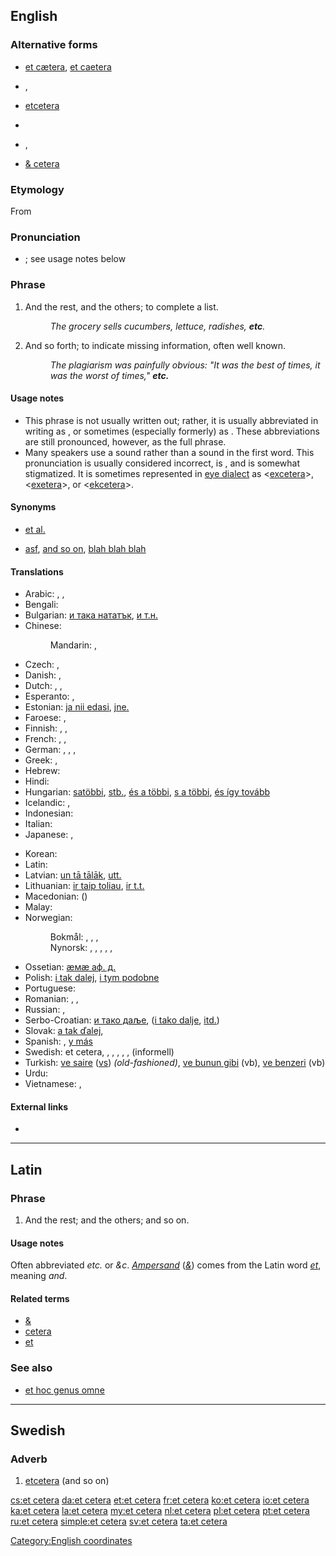==English==

===Alternative forms===
{{top2}}
* [[et cætera]], [[et caetera]] {{qualifier|{{l|en|erroneous}}}}
* {{l|en|etc}}, {{l|en|etc.}}
* [[etcetera]]
{{mid2}}
* {{l|en|et ceteræ}}
* {{l|en|&c}}, {{l|en|&c.}}
* [[& cetera]]
{{bottom}}

===Etymology===
From {{etyl|la}} {{term|et cetera|et cētera|lang=la|and the rest" or "and so forth}}

===Pronunciation===
* {{IPA|/ˌɛt ˈsɛt(ə)ɹə/|/ˌɛkˈsɛt(ə)ɹə/|/ˌɛkˈsɛdɹə/|lang=en}}; see usage notes below
*: {{audio|en-us-etc.ogg|Audio (US)}}

===Phrase===
{{head|en|phrase|head=[[et]] [[cetera]]}}

# And the rest, and the others; to complete a list.
#: ''The grocery sells cucumbers, lettuce, radishes, '''etc'''.''
# And so forth; to indicate missing information, often well known.
#: ''The plagiarism was painfully obvious: "It was the best of times, it was the worst of times," '''etc.'''''

====Usage notes====
* This phrase is not usually written out; rather, it is usually abbreviated in writing as {{term|etc.|lang=en}}, or sometimes (especially formerly) as {{term|&c.|lang=en}}. These abbreviations are still pronounced, however, as the full phrase.
* Many speakers use a {{IPAchar|/k/|lang=en}} sound rather than a {{IPAchar|/t/|lang=en}} sound in the first word. This pronunciation is usually considered incorrect, is {{proscribed|sub=labelcat}}, and is somewhat stigmatized. It is sometimes represented in [[eye dialect]] as &lt;[[excetera#English|excetera]]&gt;, &lt;[[exetera#English|exetera]]&gt;, or &lt;[[ekcetera#English|ekcetera]]&gt;.

====Synonyms====
* {{sense|to complete a list}} [[et al.]]
* {{sense|and so forth}} [[asf]], [[and so on]], [[blah blah blah]] {{a|colloquial}}

====Translations====
{{trans-top|and so on}}
* Arabic: {{t-|ar|إلخ|tr=ilaḵḵ|sc=Arab}}, {{t-|ar|إلى آخره|tr=ílā āḵirihi|sc=Arab}}, {{t-|ar|وهلم جرا|tr=wa-halumma jarran|alt=وهَلُمَّ جَرًّا|sc=Arab}}
* Bengali: {{t-|bn|ইত্যাদি|tr=ittêdi|sc=Beng}}
* Bulgarian: [[и така нататък]], [[и т.н.]]
* Chinese:
*: Mandarin: {{t-|cmn|等|tr=děng|sc=Hani}}, {{t-|cmn|等等|tr=děngděng|sc=Hani}}
* Czech: {{t-|cs|a tak dále}}, {{t+|cs|atd.}}
* Danish: {{t-|da|og så videre}}, {{t+|da|osv.}}
* Dutch: {{t+|nl|enzovoort}}, {{t+|nl|enz.}}, {{t+|nl|enzovoorts}}
* Esperanto: {{t-|eo|kaj tiel plu}}, {{t+|eo|k.t.p.}}
* Estonian: [[ja nii edasi]], [[jne.]]
* Faroese: {{t-|fo|og so framvegis}}, {{t-|fo|osfr.}}
* Finnish: {{t-|fi|ja niin edelleen}}, {{t+|fi|jne.}}, {{t-|fi|ynnä muuta}}
* French: {{t+|fr|et cétéra}}, {{t+|fr|etc.}}, {{t+|fr|et cætera}}
* German: {{t+|de|und so weiter}}, {{t+|de|usw.}}, {{t+|de|etc.}}, {{t-|de|et cetera}}
* Greek: {{t-|el|και ούτω καθεξής|tr=kai oúto kathexís}}, {{t+|el|κοκ|tr=kok}}
* Hebrew: {{t-|he|וכדומה|sc=Hebr}}
* Hindi: {{t-|hi|वग़ैरह|tr=vaġairah|sc=Deva}}
* Hungarian: [[satöbbi]], [[stb.]], [[és a többi]], [[s a többi]], [[és így tovább]]
* Icelandic: {{t+|is|og svo framvegis}}, {{t-|is|o. s. frv.}}
* Indonesian: {{t-|id|dan lain lain}}
* Italian: {{t+|it|eccetera}}
* Japanese: {{t-|ja|など|tr=nado|sc=Jpan}}, {{t+|ja|等|tr=とう, tō|sc=Jpan}}
{{trans-mid}}
* Korean: {{t+|ko|기타|tr=gita|sc=Kore}}
* Latin: {{t+|la|et cetera}}
* Latvian: [[un tā tālāk]], [[utt.]]
* Lithuanian: [[ir taip toliau]], [[ir t.t.]]
* Macedonian: {{t-|mk|и така натаму|tr=i táka nátamu}} ({{t-|mk|итн.|tr=itn.}})
* Malay: {{t-|ms|dan lain-lain}}
* Norwegian:
*: Bokmål: {{t-|no|og så videre}}, {{t+|no|osv.}}, {{t-|no|et cetera}}, {{t+|no|etc.}}
*: Nynorsk: {{t-|nn|og så bortetter}}, {{t-|nn|osb.}}, {{t-|nn|og så vidare}}, {{t-|nn|osv.}}, {{t-|nn|et cetera}}, {{t-|nn|etc.}}
* Ossetian: [[æмæ аф. д.]]
* Polish: {{t+|pl|itd.}} [[i tak dalej]], {{t+|pl|itp.}} [[i tym podobne]]
* Portuguese: {{t+|pt|et cetera}}
* Romanian: {{t-|ro|și așa mai departe}}, {{t-|ro|etc.}}, {{t+|ro|etcetera}}
* Russian: {{t-|ru|и так далее|tr=i tak dáleje}}, {{t+|ru|и т. д.|tr=itɛdɛ́}}
* Serbo-Croatian: [[и тако даље]], {{t-|sh|итд.|sc=Cyrl}} ([[i tako dalje]], [[itd.]])
* Slovak: [[a tak ďalej]], {{t-|sk|atď.}}
* Spanish: {{t+|es|etcétera}}, [[y más]]
* Swedish: et cetera, {{t+|sv|etc.}}, {{t+|sv|etcetera}}, {{t+|sv|och så vidare}}, {{t+|sv|o.s.v.}}, {{t+|sv|osv.}}, {{t+|sv|osv}} (informell)
* Turkish: [[ve saire]] ([[vs]]) ''(old-fashioned)'', [[ve bunun gibi]] (vb), [[ve benzeri]] (vb)
* Urdu: {{t-|ur|وغیرہ|tr=vaġairah|sc=ur-Arab}}
* Vietnamese: {{t+|vi|vân vân}}, {{t+|vi|v.v.}}
{{trans-bottom}}

====External links====
* {{pedialite}}

[[Category:English coordinates]]

----

==Latin==

===Phrase===
{{head|la|phrase|head={{l|la|et}} {{l|la|cetera}}}}

# And the rest; and the others; and so on.

====Usage notes====
Often abbreviated ''etc.'' or ''&c''. ''[[ampersand|Ampersand]]'' (''[[&]]'') comes from the Latin word ''[[et#Latin|et]]'', meaning ''and''.

====Related terms====
* [[&]]
* [[cetera]]
* [[et]]

===See also===
* [[et hoc genus omne]]

----

==Swedish==

===Adverb===
{{head|sv|adverb}}

# [[etcetera]] (and so on)

{{tbot entry|Swedish|etcetera|2009|April|sv}}

[[cs:et cetera]]
[[da:et cetera]]
[[et:et cetera]]
[[fr:et cetera]]
[[ko:et cetera]]
[[io:et cetera]]
[[ka:et cetera]]
[[la:et cetera]]
[[my:et cetera]]
[[nl:et cetera]]
[[pl:et cetera]]
[[pt:et cetera]]
[[ru:et cetera]]
[[simple:et cetera]]
[[sv:et cetera]]
[[ta:et cetera]]